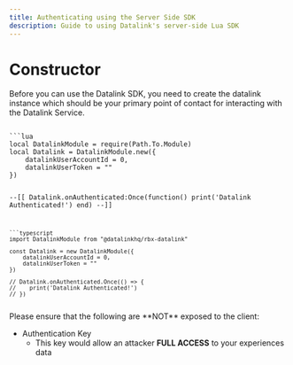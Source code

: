 ---
title: Authenticating using the Server Side SDK
description: Guide to using Datalink's server-side Lua SDK
---


# Constructor
Before you can use the Datalink SDK, you need to create the datalink instance which should be your primary point of contact for interacting with the Datalink Service.

<Code>
```lua
local DatalinkModule = require(Path.To.Module)
local Datalink = DatalinkModule.new({
	datalinkUserAccountId = 0,
	datalinkUserToken = ""
})

--[[
Datalink.onAuthenticated:Once(function()
	print('Datalink Authenticated!')
end)
--]]

```
```typescript
import DatalinkModule from "@datalinkhq/rbx-datalink"

const Datalink = new DatalinkModule({
	datalinkUserAccountId = 0,
	datalinkUserToken = ""
})

// Datalink.onAuthenticated.Once(() => {
//    print('Datalink Authenticated!')
// })

```
</Code>

<Callout type="error" emoji="">
  Please ensure that the following are **NOT** exposed to the client:

  - Authentication Key
    - This key would allow an attacker **FULL ACCESS** to your experiences data
</Callout>